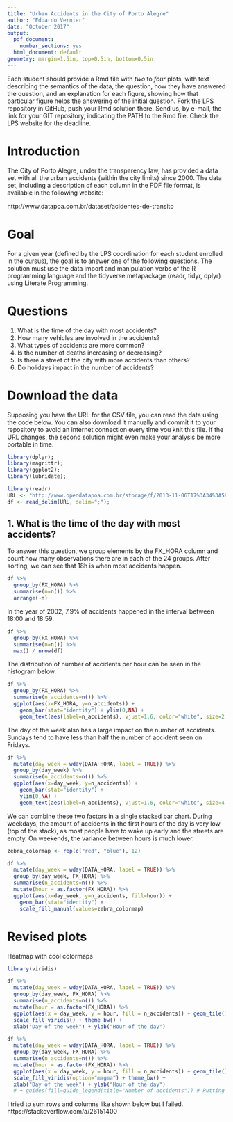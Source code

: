 ```yaml
---
title: "Urban Accidents in the City of Porto Alegre"
author: "Eduardo Vernier"
date: "October 2017"
output:
  pdf_document:
    number_sections: yes
  html_document: default
geometry: margin=1.5in, top=0.5in, bottom=0.5in
---
```


Each student should provide a Rmd file with _two_ to _four_ plots, with text describing the semantics of the data, the question, how they have answered the question, and an explanation for each figure, showing how that particular figure helps the answering of the initial question.  Fork the LPS repository in GitHub, push your Rmd solution there. Send us, by e-mail, the link for your GIT repository, indicating the PATH to the Rmd file. Check the LPS website for the deadline.

# Introduction

The City of Porto Alegre, under the transparency law, has provided a data set with all the urban accidents (within the city limits) since 2000. The data set, including a description of each column in the PDF file format, is available in the following website:

http://www.datapoa.com.br/dataset/acidentes-de-transito

# Goal

For a given year (defined by the LPS coordination for each student enrolled in the cursus), the goal is to answer one of the following questions. The solution must use the data import and manipulation verbs of the R programming language and the tidyverse metapackage (readr, tidyr, dplyr) using Literate Programming.

# Questions

1. What is the time of the day with most accidents?
2. How many vehicles are involved in the accidents?
3. What types of accidents are more common?
4. Is the number of deaths increasing or decreasing?
5. Is there a street of the city with more accidents than others?
6. Do holidays impact in the number of accidents?

# Download the data

Supposing you have the URL for the CSV file, you can read the data using the code below. You can also download it manually and commit it to your repository to avoid an internet connection every time you knit this file. If the URL changes, the second solution might even make your analysis be more portable in time.


```r
library(dplyr);
library(magrittr);
library(ggplot2);
library(lubridate);
```


```r
library(readr)
URL <- "http://www.opendatapoa.com.br/storage/f/2013-11-06T17%3A34%3A58.965Z/acidentes-2002.csv"
df <- read_delim(URL, delim=";");
```

## 1. What is the time of the day with most accidents?
To answer this question, we group elements by the FX_HORA column and count how many observations there are in each of the 24 groups.
After sorting, we can see that 18h is when most accidents happen.
```r
df %>%
  group_by(FX_HORA) %>%
  summarise(n=n()) %>%
  arrange(-n)
```


In the year of 2002, 7.9% of accidents happened in the interval between 18:00 and 18:59. 
```r
df %>%
  group_by(FX_HORA) %>%
  summarise(n=n()) %>%
  max() / nrow(df)
```


The distribution of number of accidents per hour can be seen in the histogram below.
```r
df %>%
  group_by(FX_HORA) %>% 
  summarise(n_accidents=n()) %>%
  ggplot(aes(x=FX_HORA, y=n_accidents)) + 
    geom_bar(stat="identity") + ylim(0,NA) + 
    geom_text(aes(label=n_accidents), vjust=1.6, color="white", size=2.5) 
```

The day of the week also has a large impact on the number of accidents. Sundays tend to have less than half the number of accident seen on Fridays.
```r
df %>%
  mutate(day_week = wday(DATA_HORA, label = TRUE)) %>% 
  group_by(day_week) %>% 
  summarise(n_accidents=n()) %>%
  ggplot(aes(x=day_week, y=n_accidents)) + 
    geom_bar(stat="identity") + 
    ylim(0,NA) + 
    geom_text(aes(label=n_accidents), vjust=1.6, color="white", size=4.5) 
```

We can combine these two factors in a single stacked bar chart.
During weekdays, the amount of accidents in the first hours of the day is very low (top of the stack), as most people have to wake up early and the streets are empty. 
On weekends, the variance between hours is much lower.
```r
zebra_colormap <- rep(c("red", "blue"), 12)

df %>%
  mutate(day_week = wday(DATA_HORA, label = TRUE)) %>% 
  group_by(day_week, FX_HORA) %>% 
  summarise(n_accidents=n()) %>%
  mutate(hour = as.factor(FX_HORA)) %>%
  ggplot(aes(x=day_week, y=n_accidents, fill=hour)) + 
    geom_bar(stat="identity") + 
    scale_fill_manual(values=zebra_colormap)
```



# Revised plots

Heatmap with cool colormaps
```r
library(viridis)

df %>%
  mutate(day_week = wday(DATA_HORA, label = TRUE)) %>% 
  group_by(day_week, FX_HORA) %>% 
  summarise(n_accidents=n()) %>%
  mutate(hour = as.factor(FX_HORA)) %>%
  ggplot(aes(x = day_week, y = hour, fill = n_accidents)) + geom_tile() + 
  scale_fill_viridis() + theme_bw() + 
  xlab("Day of the week") + ylab("Hour of the day")
```

```r
df %>%
  mutate(day_week = wday(DATA_HORA, label = TRUE)) %>% 
  group_by(day_week, FX_HORA) %>% 
  summarise(n_accidents=n()) %>%
  mutate(hour = as.factor(FX_HORA)) %>%
  ggplot(aes(x = day_week, y = hour, fill = n_accidents)) + geom_tile() + 
  scale_fill_viridis(option="magma") + theme_bw() + 
  xlab("Day of the week") + ylab("Hour of the day") 
  # + guides(fill=guide_legend(title="Number of accidents")) # Putting a legend name changes makes it "discrete"

```


I tried to sum rows and columns like shown below but I failed.
https://stackoverflow.com/a/26151400

